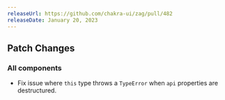 ```yaml
---
releaseUrl: https://github.com/chakra-ui/zag/pull/482
releaseDate: January 20, 2023
---
```


## Patch Changes

### All components

- Fix issue where `this` type throws a `TypeError` when `api` properties are destructured.
